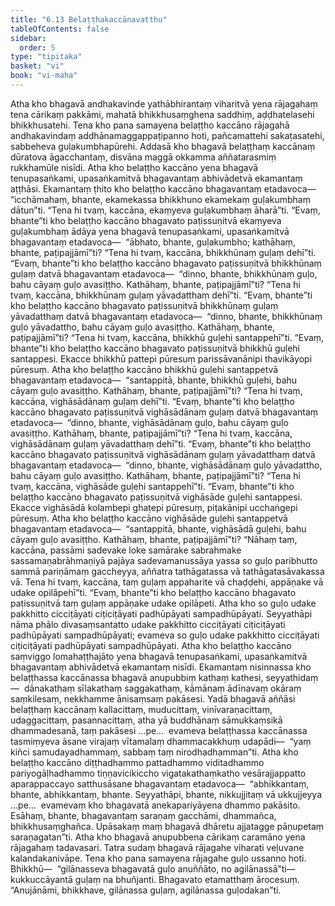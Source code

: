 ```yaml
---
title: "6.13 Belaṭṭhakaccānavatthu"
tableOfContents: false
sidebar:
  order: 5
type: "tipitaka"
basket: "vi"
book: "vi-maha"
---
```



<DynamicBreadcrumb />

<Division number="284" book="vi-maha" bookNo="3" page="318">

<Paragraph number="1288" book="vi-maha">
Atha kho bhagavā andhakavinde yathābhirantaṃ viharitvā yena rājagahaṃ tena cārikaṃ pakkāmi, mahatā bhikkhusaṃghena saddhiṃ, aḍḍhatelasehi bhikkhusatehi. Tena kho pana samayena belaṭṭho kaccāno rājagahā andhakavindaṃ addhānamaggappaṭipanno hoti, pañcamattehi sakaṭasatehi, sabbeheva guḷakumbhapūrehi. Addasā kho bhagavā belaṭṭhaṃ kaccānaṃ dūratova āgacchantaṃ, disvāna maggā okkamma aññatarasmiṃ rukkhamūle nisīdi.
</Paragraph>

<Paragraph number="1289" book="vi-maha">
Atha kho belaṭṭho kaccāno yena bhagavā tenupasaṅkami, upasaṅkamitvā bhagavantaṃ abhivādetvā ekamantaṃ aṭṭhāsi. Ekamantaṃ ṭhito kho belaṭṭho kaccāno bhagavantaṃ etadavoca—  “icchāmahaṃ, bhante, ekamekassa bhikkhuno ekamekaṃ guḷakumbhaṃ dātun”ti. “Tena hi tvaṃ, kaccāna, ekaṃyeva guḷakumbhaṃ āharā”ti. “Evaṃ, bhante”ti kho belaṭṭho kaccāno bhagavato paṭissuṇitvā ekaṃyeva guḷakumbhaṃ ādāya yena bhagavā tenupasaṅkami, upasaṅkamitvā bhagavantaṃ etadavoca—  “ābhato, bhante, guḷakumbho; kathāhaṃ, bhante, paṭipajjāmī”ti? “Tena hi tvaṃ, kaccāna, bhikkhūnaṃ guḷaṃ dehī”ti. “Evaṃ, bhante”ti kho belaṭṭho kaccāno bhagavato paṭissuṇitvā bhikkhūnaṃ guḷaṃ datvā bhagavantaṃ etadavoca—  “dinno, bhante, bhikkhūnaṃ guḷo, bahu cāyaṃ guḷo avasiṭṭho. Kathāhaṃ, bhante, paṭipajjāmī”ti? “Tena hi tvaṃ, kaccāna, bhikkhūnaṃ guḷaṃ yāvadatthaṃ dehī”ti. “Evaṃ, bhante”ti kho belaṭṭho kaccāno bhagavato paṭissuṇitvā bhikkhūnaṃ guḷaṃ yāvadatthaṃ datvā bhagavantaṃ etadavoca—  “dinno, bhante, bhikkhūnaṃ guḷo yāvadattho, bahu cāyaṃ guḷo avasiṭṭho. Kathāhaṃ, bhante, paṭipajjāmī”ti? “Tena hi tvaṃ, kaccāna, bhikkhū guḷehi santappehī”ti. “Evaṃ, bhante”ti kho belaṭṭho kaccāno bhagavato paṭissuṇitvā bhikkhū guḷehi santappesi. Ekacce bhikkhū pattepi pūresuṃ parissāvanānipi thavikāyopi pūresuṃ. Atha kho belaṭṭho kaccāno bhikkhū guḷehi santappetvā bhagavantaṃ etadavoca—  “santappitā, bhante, bhikkhū guḷehi, bahu cāyaṃ guḷo avasiṭṭho. Kathāhaṃ, bhante, paṭipajjāmī”ti? “Tena hi tvaṃ, kaccāna, vighāsādānaṃ guḷaṃ dehī”ti. “Evaṃ, bhante”ti kho belaṭṭho kaccāno bhagavato paṭissuṇitvā vighāsādānaṃ guḷaṃ datvā bhagavantaṃ etadavoca—  “dinno, bhante, vighāsādānaṃ guḷo, bahu cāyaṃ guḷo avasiṭṭho. Kathāhaṃ, bhante, paṭipajjāmī”ti? “Tena hi tvaṃ, kaccāna, vighāsādānaṃ guḷaṃ yāvadatthaṃ dehī”ti. “Evaṃ, bhante”ti kho belaṭṭho kaccāno bhagavato paṭissuṇitvā vighāsādānaṃ guḷaṃ yāvadatthaṃ datvā bhagavantaṃ etadavoca—  “dinno, bhante, vighāsādānaṃ guḷo yāvadattho, bahu cāyaṃ guḷo avasiṭṭho. Kathāhaṃ, bhante, paṭipajjāmī”ti? “Tena hi tvaṃ, kaccāna, vighāsāde guḷehi santappehī”ti. “Evaṃ, bhante”ti kho belaṭṭho kaccāno bhagavato paṭissuṇitvā vighāsāde guḷehi santappesi. Ekacce vighāsādā kolambepi ghaṭepi pūresuṃ, piṭakānipi ucchaṅgepi pūresuṃ. Atha kho belaṭṭho kaccāno vighāsāde guḷehi santappetvā bhagavantaṃ etadavoca—  “santappitā, bhante, vighāsādā guḷehi, bahu cāyaṃ guḷo avasiṭṭho. Kathāhaṃ, bhante, paṭipajjāmī”ti? “Nāhaṃ taṃ, kaccāna, passāmi sadevake loke samārake sabrahmake sassamaṇabrāhmaṇiyā pajāya sadevamanussāya yassa so guḷo paribhutto sammā pariṇāmaṃ gaccheyya, aññatra tathāgatassa vā tathāgatasāvakassa vā. Tena hi tvaṃ, kaccāna, taṃ guḷaṃ appaharite vā chaḍḍehi, appāṇake vā udake opilāpehī”ti. “Evaṃ, bhante”ti kho belaṭṭho kaccāno bhagavato paṭissuṇitvā taṃ guḷaṃ appāṇake udake opilāpeti. Atha kho so guḷo udake pakkhitto cicciṭāyati ciṭiciṭāyati padhūpāyati sampadhūpāyati. Seyyathāpi nāma phālo divasaṃsantatto udake pakkhitto cicciṭāyati ciṭiciṭāyati padhūpāyati sampadhūpāyati; evameva so guḷo udake pakkhitto cicciṭāyati ciṭiciṭāyati padhūpāyati sampadhūpāyati.
</Paragraph>

<Paragraph number="1290" book="vi-maha">
Atha kho belaṭṭho kaccāno saṃviggo lomahaṭṭhajāto yena bhagavā tenupasaṅkami, upasaṅkamitvā bhagavantaṃ abhivādetvā ekamantaṃ nisīdi. Ekamantaṃ nisinnassa kho belaṭṭhassa kaccānassa bhagavā anupubbiṃ kathaṃ kathesi, seyyathidaṃ—  dānakathaṃ sīlakathaṃ saggakathaṃ, kāmānaṃ ādīnavaṃ okāraṃ saṃkilesaṃ, nekkhamme ānisaṃsaṃ pakāsesi. Yadā bhagavā aññāsi belaṭṭhaṃ kaccānaṃ kallacittaṃ, muducittaṃ, vinīvaraṇacittaṃ, udaggacittaṃ, pasannacittaṃ, atha yā buddhānaṃ sāmukkaṃsikā dhammadesanā, taṃ pakāsesi …pe…  evameva belaṭṭhassa kaccānassa tasmiṃyeva āsane virajaṃ vītamalaṃ dhammacakkhuṃ udapādi—  “yaṃ kiñci samudayadhammaṃ, sabbaṃ taṃ nirodhadhamman”ti. Atha kho belaṭṭho kaccāno diṭṭhadhammo pattadhammo viditadhammo pariyogāḷhadhammo tiṇṇavicikiccho vigatakathaṃkatho vesārajjappatto aparappaccayo satthusāsane bhagavantaṃ etadavoca—  “abhikkantaṃ, bhante, abhikkantaṃ, bhante. Seyyathāpi, bhante, nikkujjitaṃ vā ukkujjeyya …pe…  evamevaṃ kho bhagavatā anekapariyāyena dhammo pakāsito. Esāhaṃ, bhante, bhagavantaṃ saraṇaṃ gacchāmi, dhammañca, bhikkhusaṃghañca. Upāsakaṃ maṃ bhagavā dhāretu ajjatagge pāṇupetaṃ saraṇagatan”ti.
</Paragraph>

<Paragraph number="1291" book="vi-maha">
Atha kho bhagavā anupubbena cārikaṃ caramāno yena rājagahaṃ tadavasari. Tatra sudaṃ bhagavā rājagahe viharati veḷuvane kalandakanivāpe. Tena kho pana samayena rājagahe guḷo ussanno hoti. Bhikkhū—  “gilānasseva bhagavatā guḷo anuññāto, no agilānassā”ti—  kukkuccāyantā guḷaṃ na bhuñjanti. Bhagavato etamatthaṃ ārocesuṃ. “Anujānāmi, bhikkhave, gilānassa guḷaṃ, agilānassa guḷodakan”ti.
</Paragraph>
</Division>